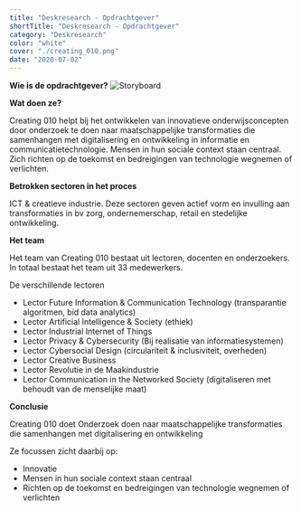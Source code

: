 ```yaml
---
title: "Deskresearch - Opdrachtgever"
shortTitle: "Deskresearch - Opdrachtgever"
category: "Deskresearch"
color: "white"
cover: "./creating_010.png"
date: "2020-07-02"
---
```


**Wie is de opdrachtgever?**
![Storyboard](https://technation-hr.com/images/stappen/deskresearch_opdrachtgever/creating_010.png "concept storyboard 4")

**Wat doen ze?**

Creating 010 helpt bij het ontwikkelen van innovatieve onderwijsconcepten door onderzoek te doen naar maatschappelijke transformaties die samenhangen met digitalisering en ontwikkeling in informatie en communicatietechnologie. Mensen in hun sociale context staan centraal. Zich richten op de toekomst en bedreigingen van technologie wegnemen of verlichten.

**Betrokken sectoren in het proces**

ICT & creatieve industrie. Deze sectoren geven actief vorm en invulling aan transformaties in bv zorg, ondernemerschap, retail en stedelijke ontwikkeling.

**Het team**

Het team van Creating 010 bestaat uit lectoren, docenten en onderzoekers. In totaal bestaat het team uit 33 medewerkers.

De verschillende lectoren

- Lector Future Information & Communication Technology (transparantie algoritmen, bid data analytics)
- Lector Artificial Intelligence & Society (ethiek)
- Lector Industrial Internet of Things
- Lector Privacy & Cybersecurity (Bij realisatie van informatiesystemen)
- Lector Cybersocial Design (circulariteit & inclusiviteit, overheden)
- Lector Creative Business
- Lector Revolutie in de Maakindustrie
- Lector Communication in the Networked Society (digitaliseren met behoudt van de menselijke maat)

**Conclusie**

Creating 010 doet Onderzoek doen naar maatschappelijke transformaties die samenhangen met digitalisering en ontwikkeling

Ze focussen zicht daarbij op:

- Innovatie
- Mensen in hun sociale context staan centraal
- Richten op de toekomst en bedreigingen van technologie wegnemen of verlichten